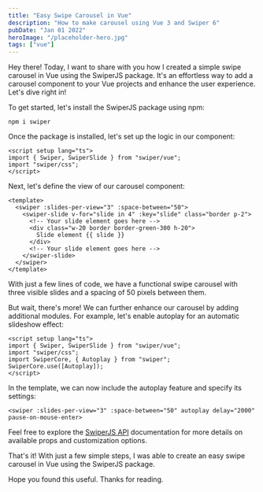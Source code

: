 ```yaml
---
title: "Easy Swipe Carousel in Vue"
description: "How to make carousel using Vue 3 and Swiper 6"
pubDate: "Jan 01 2022"
heroImage: "/placeholder-hero.jpg"
tags: ["vue"]
---
```


Hey there! Today, I want to share with you how I created a simple swipe carousel in Vue using the SwiperJS package. It's an effortless way to add a carousel component to your Vue projects and enhance the user experience. Let's dive right in!

To get started, let's install the SwiperJS package using npm:

```shell
npm i swiper
```

Once the package is installed, let's set up the logic in our component:

```vue
<script setup lang="ts">
import { Swiper, SwiperSlide } from "swiper/vue";
import "swiper/css";
</script>
```

Next, let's define the view of our carousel component:

```vue
<template>
  <swiper :slides-per-view="3" :space-between="50">
    <swiper-slide v-for="slide in 4" :key="slide" class="border p-2">
      <!-- Your slide element goes here -->
      <div class="w-20 border border-green-300 h-20">
        Slide element {{ slide }}
      </div>
      <!-- Your slide element goes here -->
    </swiper-slide>
  </swiper>
</template>
```

With just a few lines of code, we have a functional swipe carousel with three visible slides and a spacing of 50 pixels between them.

But wait, there's more! We can further enhance our carousel by adding additional modules. For example, let's enable autoplay for an automatic slideshow effect:

```vue
<script setup lang="ts">
import { Swiper, SwiperSlide } from "swiper/vue";
import "swiper/css";
import SwiperCore, { Autoplay } from "swiper";
SwiperCore.use([Autoplay]);
</script>
```

In the template, we can now include the autoplay feature and specify its settings:

```vue
<swiper :slides-per-view="3" :space-between="50" autoplay delay="2000" pause-on-mouse-enter>
```

Feel free to explore the [SwiperJS API](https://swiperjs.com/vue) documentation for more details on available props and customization options.

That's it! With just a few simple steps, I was able to create an easy swipe carousel in Vue using the SwiperJS package.

Hope you found this useful. Thanks for reading.
